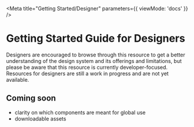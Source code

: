 
<Meta title="Getting Started/Designer" parameters={{ viewMode: 'docs' }} />

# Getting Started Guide for Designers

Designers are encouraged to browse through this resource to get a better understanding of the design system and its offerings and limitations, but please be aware that this resource is currently developer-focused. Resources for designers are still a work in progress and are not yet available.

## Coming soon

- clarity on which components are meant for global use
- downloadable assets
